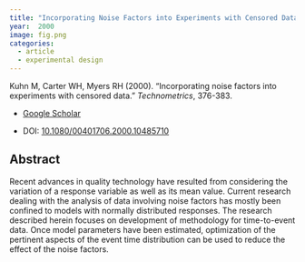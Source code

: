 ```yaml
---
title: "Incorporating Noise Factors into Experiments with Censored Data"
year:  2000 
image: fig.png
categories:
  - article
  - experimental design  
---
```


Kuhn M, Carter WH, Myers RH (2000). “Incorporating noise factors into experiments with censored data.” _Technometrics_, 376-383.

- [Google Scholar](https://scholar.google.com/scholar?hl=en&as_sdt=0%2C7&q=Incorporating+noise+factors+into+experiments+with+censored+data2000&btnG=) 

- DOI: [10.1080/00401706.2000.10485710](https://doi.org/10.1080/00401706.2000.10485710)


## Abstract

Recent advances in quality technology have resulted from considering the variation of a response variable as well as its mean value. Current research dealing with the analysis of data involving noise factors has mostly been confined to models with normally distributed responses. The research described herein focuses on development of methodology for time-to-event data. Once model parameters have been estimated, optimization of the pertinent aspects of the event time distribution can be used to reduce the effect of the noise factors.

